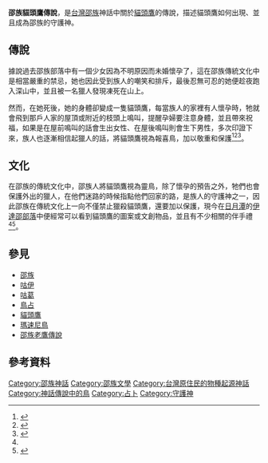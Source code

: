 '''邵族貓頭鷹傳說'''，是[[台灣|台灣]][[邵族|邵族]]神話中關於[[貓頭鷹|貓頭鷹]]的傳說，描述貓頭鷹如何出現、並且成為邵族的守護神。

==傳說==
據說過去邵族部落中有一個少女因為不明原因而未婚懷孕了，這在邵族傳統文化中是相當嚴重的禁忌，她也因此受到族人的嘲笑和排斥，最後忍無可忍的她便趁夜跑入深山中，並且被一名獵人發現凍死在山上。

然而，在她死後，她的身體卻變成一隻貓頭鷹，每當族人的家裡有人懷孕時，牠就會飛到那戶人家的屋頂或附近的枝頭上鳴叫，提醒孕婦要注意身體，並且帶來祝福，如果是在屋前鳴叫的話會生出女性、在屋後鳴叫則會生下男性，多次印證下來，族人也逐漸相信起獵人的話，將貓頭鷹視為報喜鳥，加以敬重和保護<ref name="邵族神話與傳說">{{cite web|author=達西烏拉彎‧畢馬|title=邵族神話與傳說|url=https://www.books.com.tw/products/0010232688|publisher=晨星|isbn=9574555003|accessdate=2003-09-01}}</ref><ref name="日月潭邵族調查報告">{{cite web|author=陳奇祿|title=日月潭邵族調查報告|url=http://www.smcbook.com.tw/smc/index.php?route=product/product&product_id=189|publisher=南天書局|isbn=9789576383502|accessdate=1996}}</ref><ref name="淒美傳說 貓頭鷹守護邵族部落">{{cite web|author=林明宏|title=淒美傳說 貓頭鷹守護邵族部落|url=https://news.ltn.com.tw/news/local/paper/263612|publisher=自由時報|work=|accessdate=2008-12-06}}</ref>。
==文化==
在邵族的傳統文化中，邵族人將貓頭鷹視為靈鳥，除了懷孕的預告之外，牠們也會保護外出的獵人，在他們迷路的時候指點他們回家的路，是族人的守護神之一，因此邵族在傳統文化上一向不僅禁止獵殺貓頭鷹，還要加以保護，現今在[[日月潭|日月潭]]的[[伊達邵部落|伊達邵部落]]中便經常可以看到貓頭鷹的圖案或文創物品，並且有不少相關的伴手禮<ref name="邵族神話與傳說"/><ref name="伊達邵－為何滿街都是貓頭鷹">{{cite web|author=Owl Hostel|title=伊達邵－為何滿街都是貓頭鷹|url=https://www.owlhostel.com/post/%E4%BC%8A%E9%81%94%E9%82%B5%EF%BC%8D%E7%82%BA%E4%BD%95%E6%BB%BF%E8%A1%97%E9%83%BD%E6%98%AF%E8%B2%93%E9%A0%AD%E9%B7%B9|publisher=|work=|accessdate=2019-05-04}}</ref>。
==參見==
*[[邵族|邵族]]
*[[咕伊|咕伊]]
*[[咕葛|咕葛]]
*[[鳥占|鳥占]]
*[[貓頭鷹|貓頭鷹]]
*[[瑪速尼鳥|瑪速尼鳥]]
*[[邵族老鷹傳說|邵族老鷹傳說]]

==參考資料==
{{reflist}}

{{Myth-stub}}
{{邵族神話}}
[[Category:邵族神話|Category:邵族神話]]
[[Category:邵族文學|Category:邵族文學]]
[[Category:台灣原住民的物種起源神話|Category:台灣原住民的物種起源神話]]
[[Category:神話傳說中的鳥|Category:神話傳說中的鳥]]
[[Category:占卜|Category:占卜]]
[[Category:守護神|Category:守護神]]